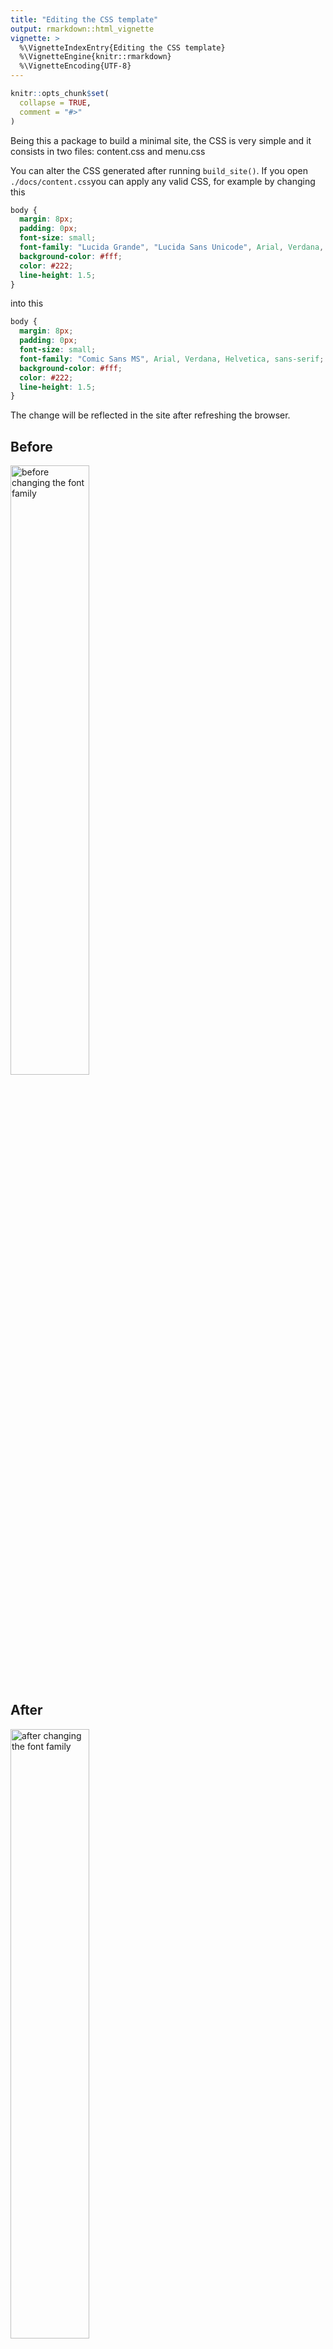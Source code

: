```yaml
---
title: "Editing the CSS template"
output: rmarkdown::html_vignette
vignette: >
  %\VignetteIndexEntry{Editing the CSS template}
  %\VignetteEngine{knitr::rmarkdown}
  %\VignetteEncoding{UTF-8}
---
```


```r
knitr::opts_chunk$set(
  collapse = TRUE,
  comment = "#>"
)
```

Being this a package to build a minimal site, the CSS is very simple and it consists in two files: content.css and
menu.css

You can alter the CSS generated after running `build_site()`. If you open `./docs/content.css`you can apply any
valid CSS, for example by changing this

```css
body {
  margin: 8px;
  padding: 0px;
  font-size: small;
  font-family: "Lucida Grande", "Lucida Sans Unicode", Arial, Verdana, Helvetica, sans-serif;
  background-color: #fff;
  color: #222;
  line-height: 1.5;
}
```

into this

```css
body {
  margin: 8px;
  padding: 0px;
  font-size: small;
  font-family: "Comic Sans MS", Arial, Verdana, Helvetica, sans-serif;
  background-color: #fff;
  color: #222;
  line-height: 1.5;
}
```

The change will be reflected in the site after refreshing the browser.

## Before

<img src="figures/before_font_change.png" alt="before changing the font family" width="50%"/>

## After

<img src="figures/after_font_change.png" alt="after changing the font family" width="50%"/>
